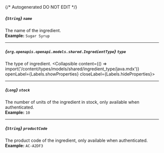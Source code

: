 {/* Autogenerated DO NOT EDIT  */}

##### *{`String`}* `name`
The name of the ingredient.
<br/>
**Example:** `Sugar Syrup`

---
##### *{`org.openapis.openapi.models.shared.IngredientType`}* `type`
The type of ingredient.
<Collapsible content={() => import('/content/types/models/shared/ingredient_type/java.mdx')} openLabel={Labels.showProperties} closeLabel={Labels.hideProperties}>
</Collapsible>

---
##### *{`Long`}* `stock`
The number of units of the ingredient in stock, only available when authenticated.
<br/>
**Example:** `10`

---
##### *{`String`}* `productCode`
The product code of the ingredient, only available when authenticated.
<br/>
**Example:** `AC-A2DF3`


